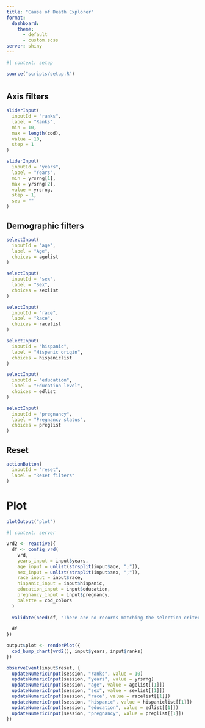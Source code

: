 ```yaml
---
title: "Cause of Death Explorer"
format:
  dashboard:
    theme:
      - default
      - custom.scss
server: shiny
---
```


```r
#| context: setup

source("scripts/setup.R")
```

# {.sidebar}

## Axis filters

```r
sliderInput(
  inputId = "ranks",
  label = "Ranks",
  min = 10,
  max = length(cod),
  value = 10,
  step = 1
)

sliderInput(
  inputId = "years",
  label = "Years",
  min = yrsrng[1],
  max = yrsrng[2],
  value = yrsrng,
  step = 1,
  sep = ""
)
```

## Demographic filters

```r
selectInput(
  inputId = "age",
  label = "Age",
  choices = agelist
)

selectInput(
  inputId = "sex",
  label = "Sex",
  choices = sexlist
)

selectInput(
  inputId = "race",
  label = "Race",
  choices = racelist
)

selectInput(
  inputId = "hispanic",
  label = "Hispanic origin",
  choices = hispaniclist
)

selectInput(
  inputId = "education",
  label = "Education level",
  choices = edlist
)

selectInput(
  inputId = "pregnancy",
  label = "Pregnancy status",
  choices = preglist
)
```

## Reset

```r
actionButton(
  inputId = "reset",
  label = "Reset filters"
)
```

# Plot

```r
plotOutput("plot")
```

```r
#| context: server

vrd2 <- reactive({
  df <- config_vrd(
    vrd,
    years_input = input$years,
    age_input = unlist(strsplit(input$age, ";")),
    sex_input = unlist(strsplit(input$sex, ";")),
    race_input = input$race,
    hispanic_input = input$hispanic,
    education_input = input$education,
    pregnancy_input = input$pregnancy,
    palette = cod_colors
  )
  
  validate(need(df, "There are no records matching the selection criteria"))
  
  df
})

output$plot <- renderPlot({
  cod_bump_chart(vrd2(), input$years, input$ranks)
})

observeEvent(input$reset, {
  updateNumericInput(session, "ranks", value = 10)
  updateNumericInput(session, "years", value = yrsrng)
  updateNumericInput(session, "age", value = agelist[[1]])
  updateNumericInput(session, "sex", value = sexlist[[1]])
  updateNumericInput(session, "race", value = racelist[[1]])
  updateNumericInput(session, "hispanic", value = hispaniclist[[1]])
  updateNumericInput(session, "education", value = edlist[[1]])
  updateNumericInput(session, "pregnancy", value = preglist[[1]])
})
```

